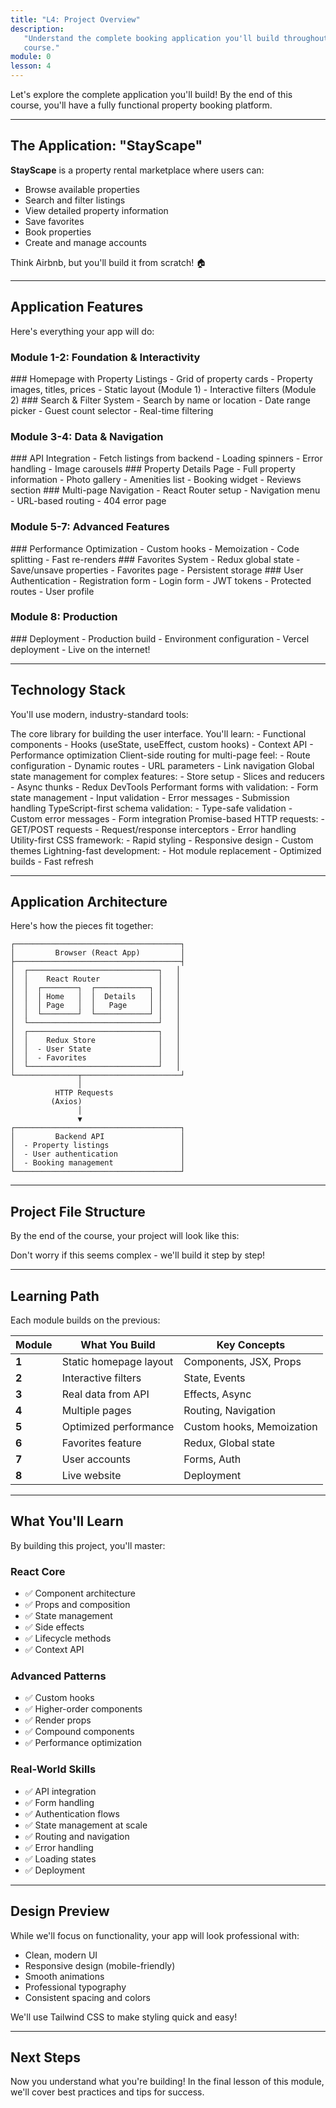 ```yaml
---
title: "L4: Project Overview"
description:
   "Understand the complete booking application you'll build throughout this
   course."
module: 0
lesson: 4
---
```



Let's explore the complete application you'll build! By the end of this course,
you'll have a fully functional property booking platform.

---

## The Application: "StayScape"

**StayScape** is a property rental marketplace where users can:

-  Browse available properties
-  Search and filter listings
-  View detailed property information
-  Save favorites
-  Book properties
-  Create and manage accounts

Think Airbnb, but you'll build it from scratch! 🏠

---

## Application Features

Here's everything your app will do:

### Module 1-2: Foundation & Interactivity

<Steps>
   <Step>
      ### Homepage with Property Listings - Grid of property cards - Property images, titles, prices - Static layout (Module 1) - Interactive filters (Module 2)
   </Step>
   <Step>
      ### Search & Filter System - Search by name or location - Date range picker - Guest count selector - Real-time filtering
   </Step>
</Steps>

### Module 3-4: Data & Navigation

<Steps>
   <Step>
      ### API Integration - Fetch listings from backend - Loading spinners - Error handling - Image carousels
   </Step>
   <Step>
      ### Property Details Page - Full property information - Photo gallery - Amenities list - Booking widget - Reviews section
   </Step>
   <Step>
      ### Multi-page Navigation - React Router setup - Navigation menu - URL-based routing - 404 error page
   </Step>
</Steps>

### Module 5-7: Advanced Features

<Steps>
   <Step>
      ### Performance Optimization - Custom hooks - Memoization - Code splitting - Fast re-renders
   </Step>
   <Step>
      ### Favorites System - Redux global state - Save/unsave properties - Favorites page - Persistent storage
   </Step>
   <Step>
      ### User Authentication - Registration form - Login form - JWT tokens - Protected routes - User profile
   </Step>
</Steps>

### Module 8: Production

<Steps>
   <Step>
      ### Deployment - Production build - Environment configuration - Vercel deployment - Live on the internet!
   </Step>
</Steps>

---

## Technology Stack

You'll use modern, industry-standard tools:

<Accordions type='single'>
   <Accordion id='react' title='React 18.3 - UI Library' value='react'>
      The core library for building the user interface. You'll learn: -
      Functional components - Hooks (useState, useEffect, custom hooks) -
      Context API - Performance optimization
   </Accordion>

   <Accordion id='router' title='React Router v6 - Navigation' value='router'>
      Client-side routing for multi-page feel: - Route configuration - Dynamic
      routes - URL parameters - Link navigation
   </Accordion>

   <Accordion id='redux' title='Redux Toolkit - State Management' value='redux'>
      Global state management for complex features: - Store setup - Slices and
      reducers - Async thunks - Redux DevTools
   </Accordion>

   <Accordion id='form' title='React Hook Form - Form Handling' value='form'>
      Performant forms with validation: - Form state management - Input
      validation - Error messages - Submission handling
   </Accordion>

   <Accordion id='zod' title='Zod - Schema Validation' value='zod'>
      TypeScript-first schema validation: - Type-safe validation - Custom error
      messages - Form integration
   </Accordion>

   <Accordion id='axios' title='Axios - HTTP Client' value='axios'>
      Promise-based HTTP requests: - GET/POST requests - Request/response
      interceptors - Error handling
   </Accordion>

   <Accordion id='tailwind' title='Tailwind CSS - Styling' value='tailwind'>
      Utility-first CSS framework: - Rapid styling - Responsive design - Custom
      themes
   </Accordion>

   <Accordion id='vite' title='Vite - Build Tool' value='vite'>
      Lightning-fast development: - Hot module replacement - Optimized builds -
      Fast refresh
   </Accordion>
</Accordions>

---

## Application Architecture

Here's how the pieces fit together:

```
┌─────────────────────────────────────┐
│         Browser (React App)         │
├─────────────────────────────────────┤
│  ┌─────────────────────────────┐   │
│  │    React Router             │   │
│  │  ┌────────┐  ┌────────────┐ │   │
│  │  │ Home   │  │  Details   │ │   │
│  │  │ Page   │  │   Page     │ │   │
│  │  └────────┘  └────────────┘ │   │
│  └─────────────────────────────┘   │
│  ┌─────────────────────────────┐   │
│  │    Redux Store              │   │
│  │  - User State               │   │
│  │  - Favorites                │   │
│  └─────────────────────────────┘   │
└──────────────┬──────────────────────┘
               │
          HTTP Requests
         (Axios)
               │
               ▼
┌─────────────────────────────────────┐
│         Backend API                 │
│  - Property listings                │
│  - User authentication              │
│  - Booking management               │
└─────────────────────────────────────┘
```

---

## Project File Structure

By the end of the course, your project will look like this:

<Files>
   <Folder name='src' defaultOpen>
      <Folder name='pages' defaultOpen>
         <File name='HomePage.jsx' />
         <File name='PropertyDetailsPage.jsx' />
         <File name='FavoritesPage.jsx' />
         <File name='LoginPage.jsx' />
         <File name='RegisterPage.jsx' />
         <File name='NotFoundPage.jsx' />
      </Folder>
      <Folder name='components'>
         <File name='Navbar.jsx' />
         <File name='PropertyCard.jsx' />
         <File name='PropertyList.jsx' />
         <File name='SearchFilters.jsx' />
         <File name='Carousel.jsx' />
         <File name='BookingWidget.jsx' />
         <File name='LoginForm.jsx' />
         <File name='RegisterForm.jsx' />
      </Folder>
      <Folder name='store'>
         <File name='index.js' />
         <File name='favoritesSlice.js' />
         <File name='userSlice.js' />
      </Folder>
      <Folder name='hooks'>
         <File name='useProperties.js' />
         <File name='useAuth.js' />
         <File name='useLocalStorage.js' />
      </Folder>
      <Folder name='api'>
         <File name='client.js' />
         <File name='properties.js' />
         <File name='auth.js' />
      </Folder>
      <Folder name='utils'>
         <File name='formatters.js' />
         <File name='validators.js' />
      </Folder>
      <File name='App.jsx' />
      <File name='main.jsx' />
   </Folder>
</Files>

Don't worry if this seems complex - we'll build it step by step!

---

## Learning Path

Each module builds on the previous:

| Module | What You Build         | Key Concepts              |
| ------ | ---------------------- | ------------------------- |
| **1**  | Static homepage layout | Components, JSX, Props    |
| **2**  | Interactive filters    | State, Events             |
| **3**  | Real data from API     | Effects, Async            |
| **4**  | Multiple pages         | Routing, Navigation       |
| **5**  | Optimized performance  | Custom hooks, Memoization |
| **6**  | Favorites feature      | Redux, Global state       |
| **7**  | User accounts          | Forms, Auth               |
| **8**  | Live website           | Deployment                |

---

## What You'll Learn

By building this project, you'll master:

### React Core

-  ✅ Component architecture
-  ✅ Props and composition
-  ✅ State management
-  ✅ Side effects
-  ✅ Lifecycle methods
-  ✅ Context API

### Advanced Patterns

-  ✅ Custom hooks
-  ✅ Higher-order components
-  ✅ Render props
-  ✅ Compound components
-  ✅ Performance optimization

### Real-World Skills

-  ✅ API integration
-  ✅ Form handling
-  ✅ Authentication flows
-  ✅ State management at scale
-  ✅ Routing and navigation
-  ✅ Error handling
-  ✅ Loading states
-  ✅ Deployment

---

## Design Preview

While we'll focus on functionality, your app will look professional with:

-  Clean, modern UI
-  Responsive design (mobile-friendly)
-  Smooth animations
-  Professional typography
-  Consistent spacing and colors

We'll use Tailwind CSS to make styling quick and easy!

---

## Next Steps

Now you understand what you're building! In the final lesson of this module,
we'll cover best practices and tips for success.

